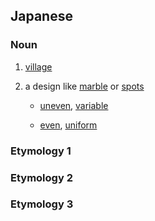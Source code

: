 ==Japanese==

===Noun===
{{ja-noun}}

# {{ja-def|村}} [[village]]
# {{ja-def|斑}} a design like [[marble]] or [[spot]]s
#* {{ja-def|むらのある}} [[uneven]], [[variable]]
#* {{ja-def|むらのない}} [[even]], [[uniform]]

===Etymology 1===

===Etymology 2===

===Etymology 3===